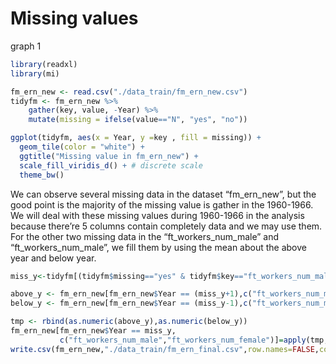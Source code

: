 # Missing values

graph 1
```r
library(readxl)
library(mi)

fm_ern_new <- read.csv("./data_train/fm_ern_new.csv")
tidyfm <- fm_ern_new %>% 
    gather(key, value, -Year) %>% 
    mutate(missing = ifelse(value=="N", "yes", "no"))

ggplot(tidyfm, aes(x = Year, y =key , fill = missing)) +
  geom_tile(color = "white") + 
  ggtitle("Missing value in fm_ern_new") +
  scale_fill_viridis_d() + # discrete scale
  theme_bw()
```

We can observe several missing data in the dataset "fm_ern_new", but the good point is the majority of the missing value is gather in the 1960-1966. We will deal with these missing values during 1960-1966 in the analysis because there're 5 columns contain completely data and we may use them.
For the other two missing data in the "ft_workers_num_male" and "ft_workers_num_male", we fill them by using the mean about the above year and below year.

```r
miss_y<-tidyfm[(tidyfm$missing=="yes" & tidyfm$key=="ft_workers_num_male"),]$Year[1]

above_y <- fm_ern_new[fm_ern_new$Year == (miss_y+1),c("ft_workers_num_male","ft_workers_num_female")]
below_y <- fm_ern_new[fm_ern_new$Year == (miss_y-1),c("ft_workers_num_male","ft_workers_num_female")]

tmp <- rbind(as.numeric(above_y),as.numeric(below_y))
fm_ern_new[fm_ern_new$Year == miss_y, 
           c("ft_workers_num_male","ft_workers_num_female")]=apply(tmp,2,mean)
write.csv(fm_ern_new,"./data_train/fm_ern_final.csv",row.names=FALSE,col.names=TRUE,sep=',')
```

